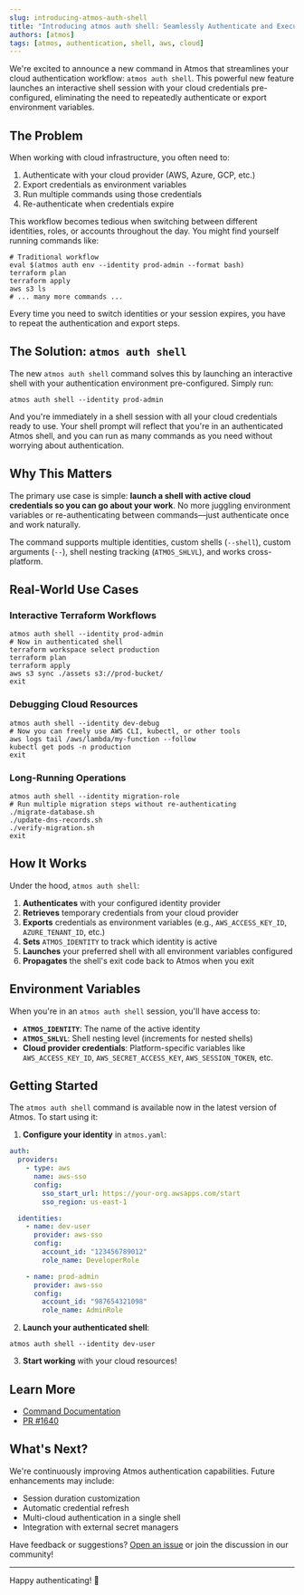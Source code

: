 ```yaml
---
slug: introducing-atmos-auth-shell
title: "Introducing atmos auth shell: Seamlessly Authenticate and Execute"
authors: [atmos]
tags: [atmos, authentication, shell, aws, cloud]
---
```


We're excited to announce a new command in Atmos that streamlines your cloud authentication workflow: `atmos auth shell`. This powerful new feature launches an interactive shell session with your cloud credentials pre-configured, eliminating the need to repeatedly authenticate or export environment variables.

<!-- truncate -->

## The Problem

When working with cloud infrastructure, you often need to:

1. Authenticate with your cloud provider (AWS, Azure, GCP, etc.)
2. Export credentials as environment variables
3. Run multiple commands using those credentials
4. Re-authenticate when credentials expire

This workflow becomes tedious when switching between different identities, roles, or accounts throughout the day. You might find yourself running commands like:

```shell
# Traditional workflow
eval $(atmos auth env --identity prod-admin --format bash)
terraform plan
terraform apply
aws s3 ls
# ... many more commands ...
```

Every time you need to switch identities or your session expires, you have to repeat the authentication and export steps.

## The Solution: `atmos auth shell`

The new `atmos auth shell` command solves this by launching an interactive shell with your authentication environment pre-configured. Simply run:

```shell
atmos auth shell --identity prod-admin
```

And you're immediately in a shell session with all your cloud credentials ready to use. Your shell prompt will reflect that you're in an authenticated Atmos shell, and you can run as many commands as you need without worrying about authentication.

## Why This Matters

The primary use case is simple: **launch a shell with active cloud credentials so you can go about your work**. No more juggling environment variables or re-authenticating between commands—just authenticate once and work naturally.

The command supports multiple identities, custom shells (`--shell`), custom arguments (`--`), shell nesting tracking (`ATMOS_SHLVL`), and works cross-platform.

## Real-World Use Cases

### Interactive Terraform Workflows

```shell
atmos auth shell --identity prod-admin
# Now in authenticated shell
terraform workspace select production
terraform plan
terraform apply
aws s3 sync ./assets s3://prod-bucket/
exit
```

### Debugging Cloud Resources

```shell
atmos auth shell --identity dev-debug
# Now you can freely use AWS CLI, kubectl, or other tools
aws logs tail /aws/lambda/my-function --follow
kubectl get pods -n production
exit
```

### Long-Running Operations

```shell
atmos auth shell --identity migration-role
# Run multiple migration steps without re-authenticating
./migrate-database.sh
./update-dns-records.sh
./verify-migration.sh
exit
```

## How It Works

Under the hood, `atmos auth shell`:

1. **Authenticates** with your configured identity provider
2. **Retrieves** temporary credentials from your cloud provider
3. **Exports** credentials as environment variables (e.g., `AWS_ACCESS_KEY_ID`, `AZURE_TENANT_ID`, etc.)
4. **Sets** `ATMOS_IDENTITY` to track which identity is active
5. **Launches** your preferred shell with all environment variables configured
6. **Propagates** the shell's exit code back to Atmos when you exit

## Environment Variables

When you're in an `atmos auth shell` session, you'll have access to:

- **`ATMOS_IDENTITY`**: The name of the active identity
- **`ATMOS_SHLVL`**: Shell nesting level (increments for nested shells)
- **Cloud provider credentials**: Platform-specific variables like `AWS_ACCESS_KEY_ID`, `AWS_SECRET_ACCESS_KEY`, `AWS_SESSION_TOKEN`, etc.

## Getting Started

The `atmos auth shell` command is available now in the latest version of Atmos. To start using it:

1. **Configure your identity** in `atmos.yaml`:

```yaml
auth:
  providers:
    - type: aws
      name: aws-sso
      config:
        sso_start_url: https://your-org.awsapps.com/start
        sso_region: us-east-1

  identities:
    - name: dev-user
      provider: aws-sso
      config:
        account_id: "123456789012"
        role_name: DeveloperRole

    - name: prod-admin
      provider: aws-sso
      config:
        account_id: "987654321098"
        role_name: AdminRole
```

2. **Launch your authenticated shell**:

```shell
atmos auth shell --identity dev-user
```

3. **Start working** with your cloud resources!

## Learn More

- [Command Documentation](/cli/commands/auth/auth-shell)
- [PR #1640](https://github.com/cloudposse/atmos/pull/1640)

## What's Next?

We're continuously improving Atmos authentication capabilities. Future enhancements may include:

- Session duration customization
- Automatic credential refresh
- Multi-cloud authentication in a single shell
- Integration with external secret managers

Have feedback or suggestions? [Open an issue](https://github.com/cloudposse/atmos/issues) or join the discussion in our community!

---

Happy authenticating! 🚀
